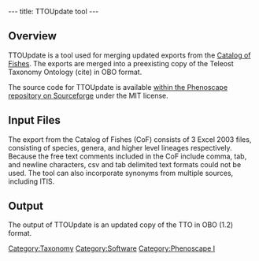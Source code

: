 ---
title: TTOUpdate tool
---

== Overview<br/> ==

TTOUpdate is a tool used for merging updated exports from the [http://researcharchive.calacademy.org/research/Ichthyology/catalog/fishcatmain.asp Catalog of Fishes]. The exports are merged into a preexisting copy of the Teleost Taxonomy Ontology (cite) in OBO format.  

The source code for TTOUpdate is available [http://sourceforge.net/p/phenoscape/code/HEAD/tree/trunk/tools/TTOUpdate/ within the Phenoscape repository on Sourceforge] under the MIT license.

== Input Files ==

The export from the Catalog of Fishes (CoF) consists of 3 Excel 2003 files, consisting of species, genera, and higher level lineages respectively. Because the free text comments included in the CoF include comma, tab, and newline characters, csv and tab delimited text formats could not be used. The tool can also incorporate synonyms from multiple sources, including ITIS.

== Output ==

The output of TTOUpdate is an updated copy of the TTO in OBO (1.2) format.

[[Category:Taxonomy]][[Category:Software]][[Category:Phenoscape I]]